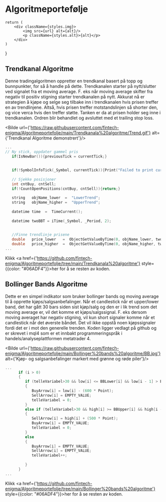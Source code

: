 # Algoritmeportefølje


    return (
        <div className={styles.img}>
            <img src={url} alt={alt}/>
            <p className={styles.alt}>{alt}</p>
        </div>
    )
}

## Trendkanal Algoritme

Denne tradingalgoritmen oppretter en trendkanal basert på topp og bunnpunkter, for så å handle på dette. Trendkanalen starter på nytt/slutter ved signalet fra et moving average. F. eks når moving average skifter fra negativ til positiv stigning starter trendkanalen på nytt. Akkurat nå er strategien å kjøpe og selge seg tilbake inn i trendkanalen hvis prisen treffer en av trendlinjene. Altså, hvis prisen treffer motstandslinjen så shorter den, og vice verca hvis den treffer støtte. Tanken er da at prisen holder seg inne i trendkanalen. Ordren blir behandlet og avsluttet med et trailing stop loss.


<Bilde url={'https://raw.githubusercontent.com/fintech-enigma/Algoritmeportefolje/main/Trendkanala%20algoritme/Trend.gif'} alt={'Trendkanal Algoritme demonstrert'}/>

````c
...
// Ny stick, oppdater gammel pris
   if(IsNewBar()){previousTick = currentTick;}
   
   
   if(!SymbolInfoTick(_Symbol, currentTick)){Print("Failed to print current tick"); return;}
   
   // Sjekke posisjoner
   int cntBuy, cntSell;
   if(!CountOpenPositions(cntBuy, cntSell)){return;}
   
   string   objName_lower  =  "LowerTrend";
   string   objName_higher =  "UpperTrend";
   
   datetime time  =  TimeCurrent();
   
   datetime twoBBT = iTime(_Symbol, _Period, 2);
   
   
   //Finne trendlinje prisene
   double   price_lower   =  ObjectGetValueByTime(0, objName_lower, twoBBT);
   double   price_higher  =  ObjectGetValueByTime(0, objName_higher, twoBBT);
...
````

Klikk <a href={'https://github.com/fintech-enigma/Algoritmeportefolje/tree/main/Trendkanala%20algoritme'} style={{color: "#06ADF4"}}>her</a> for å se resten av koden.


## Bollinger Bands Algoritme

Dette er en simpel indikator som bruker bollinger bands og moving average til å opprette kjøps/salgsanbefalinger. Når et candlestick når et upper/lower band, det har gått 30 bars siden sist kjøp/salg og den er i lik trend som det moving average er, vil det komme et kjøps/salgssignal. F. eks dersom moving averaget har negativ stigning, vil kun short signaler komme når et candlestick når det øverste båndet. Det vil ikke oppstå noen kjøpssignaler fordi det er i mot den generelle trenden. Koden ligger vedlagt på github og er skrevet i mql4 som er et innbakt programmeringspråk i handels/analyseplattformen metatrader 4.


<Bilde url={'https://raw.githubusercontent.com/fintech-enigma/Algoritmeportefolje/main/Bollinger%20bands%20algoritme/BB.jpg'} alt={'Kjøp- og salgsanbefalinger markert med grønne og røde piler'}/>

````c
...
      if (i > 0)
      {
         if (telleVariabel>30 && low[i] <= BBLower[i] && low[i - 1] > BBLower[i - 1]&& MA[i-1]>MA[i])
         {
            BuyArrow[i] = low[i] - (600 * Point);
            SellArrow[i] = EMPTY_VALUE;
            telleVariabel = 0;
         }
         else if (telleVariabel>30 && high[i] >= BBUpper[i] && high[i - 1] < BBUpper[i - 1] && MA[i-1]<MA[i])
         {
            SellArrow[i] = high[i] + (500 * Point);
            BuyArrow[i] = EMPTY_VALUE;
            telleVariabel = 0;
         }
         else
         {
            BuyArrow[i] = EMPTY_VALUE;
            SellArrow[i] = EMPTY_VALUE;
            telleVariabel++;
            
         }
      }
...
````
Klikk <a href={'https://github.com/fintech-enigma/Algoritmeportefolje/tree/main/Bollinger%20bands%20algoritme'} style={{color: "#06ADF4"}}>her</a> for å se resten av koden.